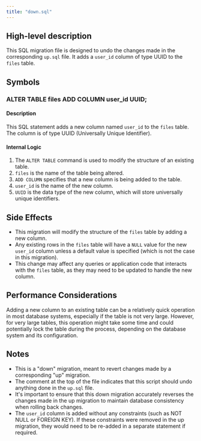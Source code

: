 ```yaml
---
title: "down.sql"
---
```


## High-level description
This SQL migration file is designed to undo the changes made in the corresponding `up.sql` file. It adds a `user_id` column of type UUID to the `files` table.

## Symbols

### ALTER TABLE files ADD COLUMN user_id UUID;
#### Description
This SQL statement adds a new column named `user_id` to the `files` table. The column is of type UUID (Universally Unique Identifier).

#### Internal Logic
1. The `ALTER TABLE` command is used to modify the structure of an existing table.
2. `files` is the name of the table being altered.
3. `ADD COLUMN` specifies that a new column is being added to the table.
4. `user_id` is the name of the new column.
5. `UUID` is the data type of the new column, which will store universally unique identifiers.

## Side Effects
- This migration will modify the structure of the `files` table by adding a new column.
- Any existing rows in the `files` table will have a `NULL` value for the new `user_id` column unless a default value is specified (which is not the case in this migration).
- This change may affect any queries or application code that interacts with the `files` table, as they may need to be updated to handle the new column.

## Performance Considerations
Adding a new column to an existing table can be a relatively quick operation in most database systems, especially if the table is not very large. However, for very large tables, this operation might take some time and could potentially lock the table during the process, depending on the database system and its configuration.

## Notes
- This is a "down" migration, meant to revert changes made by a corresponding "up" migration.
- The comment at the top of the file indicates that this script should undo anything done in the `up.sql` file.
- It's important to ensure that this down migration accurately reverses the changes made in the up migration to maintain database consistency when rolling back changes.
- The `user_id` column is added without any constraints (such as NOT NULL or FOREIGN KEY). If these constraints were removed in the up migration, they would need to be re-added in a separate statement if required.